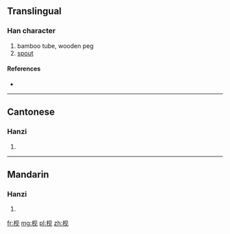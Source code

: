 {{also|梘}}
==Translingual==

===Han character===
{{Han char|rn=75|rad=木|as=04|sn=8|four=|canj=木月竹山 (DBHU)}}

# bamboo tube, wooden peg
# [[spout]]

====References====
* {{Han ref|kx=0517.011|hdz=21170.060|uh=67A7|ud=26535}}

----

==Cantonese==

===Hanzi===
{{yue-hanzi|jyut=[[gaan2]]|y=gaan2|tra=梘}}

# {{defn|lang=yue|sort=木04}}

----

==Mandarin==

===Hanzi===
{{cmn-hanzi|tra=梘|pin=[[jiàn]] ([[jian4]])|wg=chien<sup>4</sup>}}

# {{defn|lang=cmn|sort=木04}}

[[fr:枧]]
[[mg:枧]]
[[pl:枧]]
[[zh:枧]]